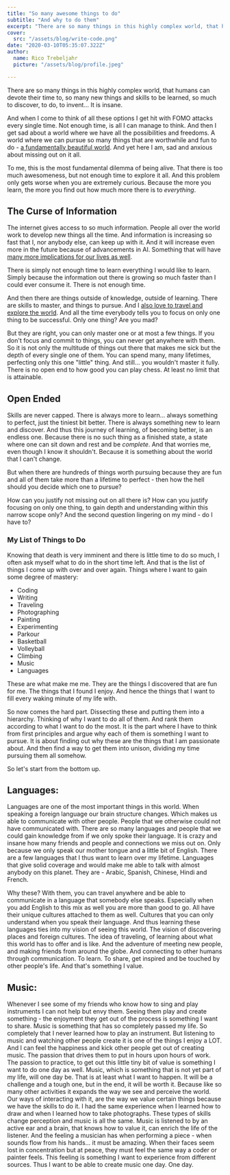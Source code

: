 ```yaml
---
title: "So many awesome things to do"
subtitle: "And why to do them"
excerpt: "There are so many things in this highly complex world, that humans can devote their time to, so many new things and skills to be learned, so much to discover, to do..."
cover: 
  src: "/assets/blog/write-code.png"
date: "2020-03-10T05:35:07.322Z"
author:
  name: Rico Trebeljahr
  picture: "/assets/blog/profile.jpeg"

---
```


There are so many things in this highly complex world, that humans can devote their time to, so many new things and skills to be learned, so much to discover, to do, to invent... It is insane.

And when I come to think of all these options I get hit with FOMO attacks every single time. Not enough time, is all I can manage to think. And then I get sad about a world where we have all the possibilities and freedoms. A world where we can pursue so many things that are worthwhile and fun to do - [a fundamentally beautiful world](/posts/on-the-beauty-of-living). And yet here I am, sad and anxious about missing out on it all. 

To me, this is the most fundamental dilemma of being alive. That there is too much awesomeness, but not enough time to explore it all. And this problem only gets worse when you are extremely curious. Because the more you learn, the more you find out how much more there is to *everything*. 

## The Curse of Information 

The internet gives access to so much information. People all over the world work to develop new things all the time. And information is increasing so fast that I, nor anybody else, can keep up with it. And it will increase even more in the future because of advancements in AI. Something that will have [many more implications for our lives as well](/posts/open-ai-codex).

There is simply not enough time to learn everything I would like to learn. Simply because the information out there is growing so much faster than I could ever consume it. There is not enough time.

And then there are things outside of knowledge, outside of learning. There are skills to master, and things to pursue. And I [also love to travel and explore the world](/posts/why-do-i-like-traveling). And all the time everybody tells you to focus on only one thing to be successful. Only one thing? Are you mad?

But they are right, you can only master one or at most a few things. If you don't focus and commit to things, you can never get anywhere with them. So it is not only the multitude of things out there that makes me sick but the depth of every single one of them. You can spend many, many lifetimes, perfecting only this one "little" thing. And still... you wouldn't master it fully. There is no open end to how good you can play chess. At least no limit that is attainable. 

## Open Ended

Skills are never capped. There is always more to learn... always something to perfect, just the tiniest bit better. There is always something new to learn and discover. And thus this journey of learning, of becoming better, is an endless one. Because there is no such thing as a finished state, a state where one can sit down and rest and be *complete*. And that worries me, even though I know it shouldn't. Because it is something about the world that I can't change.

But when there are hundreds of things worth pursuing because they are fun and all of them take more than a lifetime to perfect - then how the hell should you decide which one to pursue? 

How can you justify not missing out on all there is? How can you justify focusing on only one thing, to gain depth and understanding within this narrow scope only? And the second question lingering on my mind - do I have to?

### My List of Things to Do

Knowing that death is very imminent and there is little time to do so much, I often ask myself what to do in the short time left. And that is the list of things I come up with over and over again. Things where I want to gain some degree of mastery:

- Coding
- Writing
- Traveling
- Photographing
- Painting
- Experimenting
- Parkour
- Basketball
- Volleyball
- Climbing
- Music
- Languages

These are what make me me. They are the things I discovered that are fun for me. The things that I found I enjoy. And hence the things that I want to fill every waking minute of my life with.

So now comes the hard part. Dissecting these and putting them into a hierarchy. Thinking of why I want to do all of them. And rank them according to what I want to do the most. It is the part where I have to think from first principles and argue why each of them is something I want to pursue. It is about finding out why these are the things that I am passionate about. And then find a way to get them into unison, dividing my time pursuing them all somehow.

So let's start from the bottom up.

## Languages:

Languages are one of the most important things in this world. When speaking a foreign language our brain structure changes. Which makes us able to communicate with other people. People that we otherwise could not have communicated with. There are so many languages and people that we could gain knowledge from if we only spoke their language. It is crazy and insane how many friends and people and connections we miss out on. Only because we only speak our mother tongue and a little bit of English. There are a few languages that I thus want to learn over my lifetime. Languages that give solid coverage and would make me able to talk with almost anybody on this planet. They are - Arabic, Spanish, Chinese, Hindi and French.

Why these? With them, you can travel anywhere and be able to communicate in a language that somebody else speaks. Especially when you add English to this mix as well you are more than good to go. All have their unique cultures attached to them as well. Cultures that you can only understand when you speak their language. And thus learning these languages ties into my vision of seeing this world. The vision of discovering places and foreign cultures. The idea of traveling, of learning about what this world has to offer and is like. And the adventure of meeting new people, and making friends from around the globe. And connecting to other humans through communication. To learn. To share, get inspired and be touched by other people's life. And that's something I value.

## Music:

Whenever I see some of my friends who know how to sing and play instruments I can not help but envy them. Seeing them play and create something - the enjoyment they get out of the process is something I want to share. Music is something that has so completely passed my life. So completely that I never learned how to play an instrument. But listening to music and watching other people create it is one of the things I enjoy a LOT.
And I can feel the happiness and kick other people get out of creating music. The passion that drives them to put in hours upon hours of work. The passion to practice, to get out this little tiny bit of value is something I want to do one day as well. Music, which is something that is not yet part of my life, will one day be. That is at least what I want to happen. It will be a challenge and a tough one, but in the end, it will be worth it. Because like so many other activities it expands the way we see and perceive the world. Our ways of interacting with it, are the way we value certain things because we have the skills to do it. I had the same experience when I learned how to draw and when I learned how to take photographs. These types of skills change perception and music is all the same. Music is listened to by an active ear and a brain, that knows how to value it, can enrich the life of the listener. And the feeling a musician has when performing a piece - when sounds flow from his hands... it must be amazing. When their faces seem lost in concentration but at peace, they must feel the same way a coder or painter feels. This feeling is something I want to experience from different sources. Thus I want to be able to create music one day. One day.
